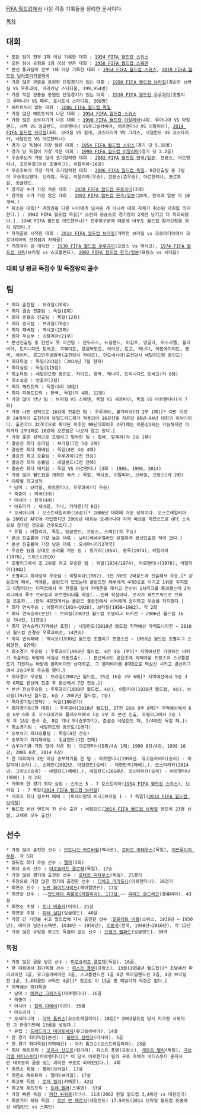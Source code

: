 [[FIFA 월드컵]]에서 나온 각종 기록들을 정리한 문서이다.

[[목차]]

== 대회 ==
 * 모든 팀이 전부 1패 이상 기록한 대회 : [[1954 FIFA 월드컵 스위스]]
 * 모든 팀이 승점을 1점 이상 얻은 대회 : [[1958 FIFA 월드컵 스웨덴]]
 * 본선 통과팀이 전부 1패 이상 기록한 대회 : [[1954 FIFA 월드컵 스위스]], [[2010 FIFA 월드컵 남아프리카공화국]]
 * 가장 많은 관중을 동원한 단일경기가 있는 대회 : [[1950 FIFA 월드컵 브라질]](결승전 브라질 VS 우루과이, 마라카낭 스타디움, 199,954명)
 * 가장 적은 관중을 동원한 단일경기가 있는 대회 : [[1930 FIFA 월드컵 우루과이]](조별리그 루마니아 VS 페루, 포시토시 스타디움, 300명)
 * 해트트릭이 없는 대회 : [[2006 FIFA 월드컵 독일]]
 * 가장 많은 해트트릭이 나온 대회 : [[1954 FIFA 월드컵 스위스]]
 * 가장 많은 승부차기가 나온 대회 : [[1990 FIFA 월드컵 이탈리아]](4회. 루마니아 VS 아일랜드, 서독 VS 잉글랜드, 아르헨티나 VS유고슬라비아, 아르헨티나 VS 이탈리아), [[2014 FIFA 월드컵 브라질]](4회. 브라질 VS 칠레, 코스타리카 VS 그리스, 네덜란드 VS 코스타리카, 네덜란드 VS 아르헨티나)
 * 경기 당 득점이 가장 많은 대회 : [[1954 FIFA 월드컵 스위스]](경기 당 5.38골)
 * 경기 당 득점이 가장 적은 대회 : [[1990 FIFA 월드컵 이탈리아]](경기 당 2.2골)
 * 우승후보가 가장 많이 조기탈락한 대회 : [[2002 FIFA 월드컵 한국/일본]]. 프랑스, 아르헨티나, 포르투갈(이상 조별리그), 이탈리아(16강)
 * 우승후보가 가장 적게 조기탈락한 대회 : [[2006 FIFA 월드컵 독일]]. 8강진출팀 중 7팀이 우승후보였다. 브라질, 독일, 이탈리아(우승), 프랑스(준우승), 아르헨티나, 포르투갈, 잉글랜드.  
 * 경기장 수가 가장 적은 대회 : [[1930 FIFA 월드컵 우루과이]](3개)
 * 경기장 수가 가장 많은 대회 : [[2002 FIFA 월드컵 한국/일본]](20개, 한국과 일본 각 10개씩.)
 * 취소된 대회[* 개최권을 다른 나라에게 넘겨준 게 아니라 대회 자체가 취소된 대회를 의미한다.] : 1942 FIFA 월드컵 독일[* 소련의 공습으로 경기장이 2개만 남기고 다 파괴되었다.], 1946 FIFA 월드컵 아르헨티나[* 전후복구문제 때문에 아무도 월드컵 참가신청을 하지 않았다.]
 * 자책골로 시작한 대회 : [[2014 FIFA 월드컵 브라질]](개막전 브라질 vs 크로아티아에서 크로아티아의 선취점이 자책골)
 * 개최국이 쉰 개막전 : [[1930 FIFA 월드컵 우루과이]](프랑스 vs 멕시코), [[1974 FIFA 월드컵 서독]](브라질 vs 스코틀랜드), [[2002 FIFA 월드컵 한국/일본]](프랑스 vs 세네갈)
=== 대회 당 평균 득점수 및 득점왕의 골수 ===
== 팀 ==
 * 최다 출전팀 : 브라질(20회) 
 * 최다 결승 진출팀 : 독일(8회)
 * 최다 준결승 진출팀 : 독일(12회)
 * 최다 승리팀 : 브라질(70승)
 * 최다 패배팀 : 멕시코(25패)
 * 최다 무승부 : 이탈리아(21무)
 * 본선진출팀 중 한번도 못 이긴팀 : 온두라스, 뉴질랜드, 이집트, 앙골라, 이스라엘, 볼리비아, 트리니다드 토바고, 쿠웨이트, 엘살바도르, 이라크, 토고, 캐나다, 아랍에미리트, 중국, 아이티, 콩고민주공화국(출전당시 자이르), 인도네시아(출전당시 네덜란드령 동인도)
 * 최다득점 : 독일(223점) (2014년 7월 현재)
 * 최다실점 : 독일(115점)
 * 최소득점 : 네덜란드령 동인도, 자이르, 중국, 캐나다, 트리니다드 토바고(각 0점)
 * 최소실점 : 앙골라(2점)
 * 최다 해트트릭 : 독일(6회 18점)
 * 최다 피해트트릭 : 한국, 독일(각 4회, 12점)
 * 가장 많이 만난 팀 : 브라질 VS 스웨덴, 독일 VS 세르비아, 독일 VS 아르헨티나(각 7회)
 * 가장 나쁜 성적으로 16강에 진출한 팀 : 우루과이, 불가리아(각 2무 1패)[* 다만 이것은 24개국이 출전하여 와일드카드제가 적용되어 16강전을 치르던 86년~94년 대회의 이야기이다. 출전국이 32개국으로 확대된 이후인 98년대회이후 2무1패는 이론상2위는 가능하지만 아직까지 2무1패로 16강에 오른팀은 나오지 않고 있다.]
 * 가장 좋은 성적으로 조별리그 탈락한 팀 : 칠레, 알제리(각 2승 1패)
 * 결승전 최다 승리팀 : 브라질(7전 5승 2패)
 * 결승전 최다 패배팀 : 독일(8전 4승 4패)
 * 결승전 최고 승률팀 : 우루과이(2전 전승)
 * 결승전 최저 승률팀 : 네덜란드(3전 전패)
 * 결승전 최다 매치업 : 독일 VS 아르헨티나 (3회 - 1986, 1990, 2014)
 * 가장 많이 월드컵을 개최한 국가 : 독일, 멕시코, 이탈리아, 브라질, 프랑스(각 2회)
 * 대륙별 최고성적
  * 남미 : 브라질, 아르헨티나, 우루과이(각 우승)
  * 북중미 : 미국(3위)
  * 아시아 : 한국(4위)
  * 아프리카 : 세네갈, 가나, 카메룬(각 8강)
  * 오세아니아 : 오스트레일리아(16강)[* 2006년 대회에 거둔 성적이다. 오스트레일리아는 2005년 AFC에 가입했지만 2006년 대회는 오세아니아 지역 예선을 치렀으므로 OFC 소속으로 참가한 것으로 간주되었다.]
  * 유럽 : 이탈리아, 독일, 잉글랜드, 프랑스, 스페인(각 우승)
 * 본선 진출률이 가장 높은 대륙 : 남미(베네수엘라만 유일하게 본선진출한 적이 없다.)
 * 본선 진출률이 가장 낮은 대륙 : 오세아니아(2개국)
 * 우승한 팀을 상대로 승리를 거둔 팀 : 헝가리(1954), 동독(1974), 이탈리아(1978), 스위스(2010)
 * 조별리그에서 조 2위를 하고 우승한 팀 : 독일(1954/1974), 아르헨티나(1978), 이탈리아(1982)
 * 조별리그 최저성적 우승팀 : 이탈리아(1982). 3전 3무로 2라운드에 진출해서 우승.[* 같은조에 페루, 카메룬, 폴란드가 있었는데 폴란드만 페루에게 4대0으로 이기고 1위를 차지했고 이탈리아는 다득점에서 딱 한골을 앞서 카메룬을 제치고 간신히 1차리그를 통과했는데 2차리그에서 폭주 브라질과 아르헨티나를 학살(...진짜 학살이다. 로시가 헤트트릭으로 브라질 초토화...)한뒤 4강전에서는 폴란드 결승전에서 서독에게 승리하고 우승을 차지했다.]
 * 최다 연속우승 : 이탈리아(1934~1938), 브라질(1958~1962). 각 2회
 * 최다 연속승리(본선) : 브라질(2002년 월드컵 조별리그 터키전 ~ 2006년 월드컵 16강 가나전, 11연승)
 * 최다 연속승리(지역예선 포함) : 네덜란드(2010년 월드컵 지역예선 마케도니아전 ~ 2010년 월드컵 준결승 우루과이전, 14연승)
 * 최다 연속패배 : 멕시코(1930년 월드컵 조별리그 프랑스전 ~ 1958년 월드컵 조별리그 스웨덴전, 9연패)
 * 최소경기 우승팀 : 우루과이(1950년 월드컵. 4전 3승 1무)[* 지역예선은 기권하는 나라가 속출하는 바람에 사실상 자동진출(...) 본선에서도 같은조에 속해야할 프랑스와 스코틀랜드가 기권하는 바람에 볼리비아만 상대하고, 그 볼리비아를 8대0으로 떡실신 시키고 결선리그에서 2승1무로 우승을 했다.]
 * 최다경기 우승팀 : 브라질(2002년 월드컵, 25전 16승 3무 6패[* 지역예선에서 9승 3무 6패로 본선에 진출 후 본선에서 7전 전승.])
 * 본선 전승우승팀 : 우루과이(1930년 월드컵, 4승), 이탈리아(1938년 월드컵, 4승), 브라질(1970년 월드컵, 6승 / 2002년 월드컵, 7승)
 * 최다경기팀(전체) : 독일(106경기) 
 * 최다경기팀(한 대회) : 우루과이(2010년 월드컵, 27전 10승 9무 8패[* 지역예선에서 6승 6무 6패 후 코스타리카와 플레오프에서 1승 1무 후 본선 진출, 조별리그에서 2승 1무 후 16강 한국 승, 8강 가나 무(승부차기), 준결승 네덜란드 패, 3/4위전 독일 패.])
 * 최소경기팀 : 네덜란드령 동인도(1경기)
 * 승부차기 최다승률팀 : 독일(4전 전승)
 * 승부차기 최다패배팀 : 잉글랜드(3전 전패)
 * 승부차기를 가장 많이 치른 팀 : 아르헨티나(5회/4승 1패: 1990 8강/4강, 1998 16강, 2006 8강, 2014 4강)
 * 한 대회에서 2번 이상 승부차기를 한 팀 : 아르헨티나(1990년. 유고슬라비아(승리) - 이탈리아(승리).), 스페인(2002년. 아일랜드(승리) - 대한민국(패배).), 코스타리카(2014년. 그리스(승리) - 네덜란드(패배).), 네덜란드(2014년. 코스타리카(승리) - 아르헨티나(패배).) 각 2회
 * 개최국 한 경기 최다 실점 : 스위스 5 - 7 오스트리아([[1954 FIFA 월드컵 스위스]]), 브라질 1 - 7 독일([[2014 FIFA 월드컵 브라질]])
 * 개최국 최다 점수차 패배 : [미네이랑의 비극|브라질 1 - 7 독일]([[2014 FIFA 월드컵 브라질]])
 * 월드컵 본선 엔트리 전 선수 출전 : 네덜란드([[2014 FIFA 월드컵 브라질]] 엔트리 23명 선발, 교체로 모두 출전)

== 선수 ==
 * 가장 많이 출전한 선수 : [[안토니오 카르바할]](멕시코), [[로타르 마테우스]](독일), [[지안루이지 부폰]]. 각 5회
 * 월드컵 최다 우승 선수 : [[펠레]](3회)
 * 최다 승리 선수 : [[미로슬라프 클로제]](독일). 17승
 * 가장 많은 경기에 출전한 선수 : [[로타르 마테우스]](독일). 25경기
 * 주장으로 가장 많은 경기에 출전한 선수 : [[디에고 마라도나]](아르헨티나). 16경기
 * 최연소 선수 : [[노먼 화이트사이드]](북아일랜드). 17살
 * 최연장 선수 : ~~[http://www.tvreport.co.kr/?c=news&m=newsview&idx=516532 안드레아 피를로(이탈리아). 177살,]~~ [[파리드 몬드라곤]](콜롬비아). 43살
 * 최연소 주장 : [[토니 메올라]](미국). 21살
 * 최연장 주장 : [[피터 실턴]](잉글랜드). 40살
 * 가장 긴 기간을 쉬고 월드컵에 다시 출전한 선수 :[[알프레트 비켈]](스위스, 1938년 ~ 1950년), 예리크 닐손(스웨덴, 1938년 ~ 1950년), [[이동국]](한국, 1998년~2010년). 각 12년
 * 가장 많은 슈팅을 하고도 득점이 없는 선수 : [[프랭크 램파드]](잉글랜드). 39개

=== 득점 ===
 * 가장 많은 골을 넣은 선수 : [[미로슬라프 클로제]](독일). 16골.
 * 한 대회에서 최다득점 선수 : [[쥐스트 퐁텐]](프랑스). 13골(1958년 월드컵)[* 조별예선 파라과이전 3골, 유고슬라비아전 2골, 스코틀랜드전 1골 8강 북아일랜드전 2골, 4강 브라질전 1골, 3,4위결정 서독전 4골][* 참고로 이 13골 중 패널티킥 득점은 없다.]
 * 지역예선 최다득점
  * 남미 : [[에르난 크레스포]](아르헨티나). 16골
  * 북중미 : 
  * 아시아 : [[알리 다에이]](이란). 35골
  * 아프리카 : 
  * 오세아니아 : [[아치 톰프슨]](오스트레일리아). 18점[* 2002월드컵 당시 미국령 사모아전 그 한경기만에 13골을 넣었다.] 
  * 유럽 : [[프레드라그 미야토비치]](유고슬라비아). 14골
 * 한 경기 최다득점(본선) : [[올렌크 살렌코]](러시아). 5골
 * 한 경기 최다득점(지역예선) : 아치 톰프슨(오스트레일리아). 13골
 * 최다 해트트릭 : [[코치시 산도르]](헝가리), 쥐스트 퐁텐(프랑스), [[게르트 뮐러]](독일), [[가브리엘 바티스투타]](아르헨티나)[* 이 당시 아르헨티나 팀의 구조 자체가 바티스투타 혼자서만 대부분의 골을 넣는 괴이한 구조로 되어있었다.]. 4회
 * 최연소 득점 : 펠레(브라질). 17살
 * 최연소 해트트릭 : 펠레(브라질). 17살
 * 최고령 득점 : [[로저 밀러]](카메룬). 42살
 * 최고령 해트트릭 : [[토레 켈러]](스웨덴). 33살
 * 가장 빠른 득점 : [[하칸 쉬퀴르]](터키). 11초(2002 한일 월드컵 3,4위전 vs 대한민국)
 * 최장거리 헤딩 득점 : [[로빈 반 페르시]](네덜란드) 17.5야드(2014 브라질 월드컵 조별예선 네덜란드 vs 스페인)
